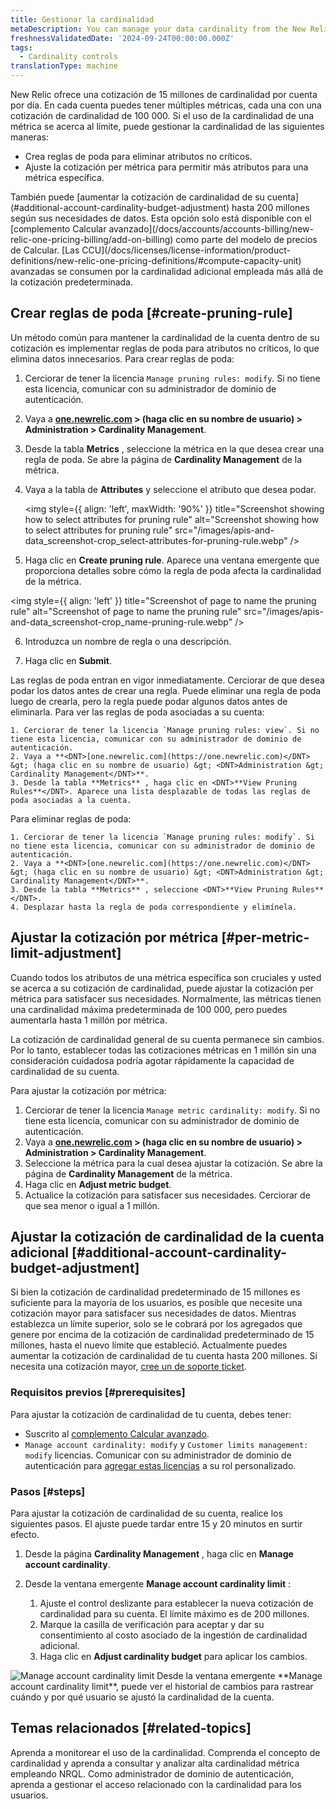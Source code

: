 ```yaml
---
title: Gestionar la cardinalidad
metaDescription: You can manage your data cardinality from the New Relic UI.
freshnessValidatedDate: '2024-09-24T00:00:00.000Z'
tags:
  - Cardinality controls
translationType: machine
---
```


New Relic ofrece una cotización de 15 millones de cardinalidad por cuenta por día. En cada cuenta puedes tener múltiples métricas, cada una con una cotización de cardinalidad de 100 000. Si el uso de la cardinalidad de una métrica se acerca al límite, puede gestionar la cardinalidad de las siguientes maneras:

* Crea reglas de poda para eliminar atributos no críticos.
* Ajuste la cotización per métrica para permitir más atributos para una métrica específica.

<Callout variant="important">
  También puede [aumentar la cotización de cardinalidad de su cuenta](#additional-account-cardinality-budget-adjustment) hasta 200 millones según sus necesidades de datos. Esta opción solo está disponible con el [complemento Calcular avanzado](/docs/accounts/accounts-billing/new-relic-one-pricing-billing/add-on-billing) como parte del modelo de precios de Calcular. [Las CCU](/docs/licenses/license-information/product-definitions/new-relic-one-pricing-definitions/#compute-capacity-unit) avanzadas se consumen por la cardinalidad adicional empleada más allá de la cotización predeterminada.
</Callout>

## Crear reglas de poda [#create-pruning-rule]

Un método común para mantener la cardinalidad de la cuenta dentro de su cotización es implementar reglas de poda para atributos no críticos, lo que elimina datos innecesarios. Para crear reglas de poda:

1. Cerciorar de tener la licencia `Manage pruning rules: modify`. Si no tiene esta licencia, comunicar con su administrador de dominio de autenticación.

2. Vaya a **<DNT>[one.newrelic.com](https://one.newrelic.com)</DNT> &gt; (haga clic en su nombre de usuario) &gt; <DNT>Administration &gt; Cardinality Management</DNT>**.

3. Desde la tabla **Metrics** , seleccione la métrica en la que desea crear una regla de poda. Se abre la página de **Cardinality Management** de la métrica.

4. Vaya a la tabla de **Attributes** y seleccione el atributo que desea podar.

   <img style={{ align: 'left', maxWidth: '90%' }} title="Screenshot showing how to select attributes for pruning rule" alt="Screenshot showing how to select attributes for pruning rule" src="/images/apis-and-data_screenshot-crop_select-attributes-for-pruning-rule.webp" />

5. Haga clic en <DNT>**Create pruning rule**</DNT>. Aparece una ventana emergente que proporciona detalles sobre cómo la regla de poda afecta la cardinalidad de la métrica.

<img style={{ align: 'left' }} title="Screenshot of page to name the pruning rule" alt="Screenshot of page to name the pruning rule" src="/images/apis-and-data_screenshot-crop_name-pruning-rule.webp" />

6. Introduzca un nombre de regla o una descripción.

7. Haga clic en <DNT>**Submit**</DNT>.

<Callout variant="caution">
  Las reglas de poda entran en vigor inmediatamente. Cerciorar de que desea podar los datos antes de crear una regla. Puede eliminar una regla de poda luego de crearla, pero la regla puede podar algunos datos antes de eliminarla.
</Callout>

<CollapserGroup>
  <Collapser id="view-pruning-rules" title="Ver reglas de poda">
    Para ver las reglas de poda asociadas a su cuenta:

    1. Cerciorar de tener la licencia `Manage pruning rules: view`. Si no tiene esta licencia, comunicar con su administrador de dominio de autenticación.
    2. Vaya a **<DNT>[one.newrelic.com](https://one.newrelic.com)</DNT> &gt; (haga clic en su nombre de usuario) &gt; <DNT>Administration &gt; Cardinality Management</DNT>**.
    3. Desde la tabla **Metrics** , haga clic en <DNT>**View Pruning Rules**</DNT>. Aparece una lista desplazable de todas las reglas de poda asociadas a la cuenta.
  </Collapser>

  <Collapser id="delete-pruning-rule" title="Eliminar reglas de poda">
    Para eliminar reglas de poda:

    1. Cerciorar de tener la licencia `Manage pruning rules: modify`. Si no tiene esta licencia, comunicar con su administrador de dominio de autenticación.
    2. Vaya a **<DNT>[one.newrelic.com](https://one.newrelic.com)</DNT> &gt; (haga clic en su nombre de usuario) &gt; <DNT>Administration &gt; Cardinality Management</DNT>**.
    3. Desde la tabla **Metrics** , seleccione <DNT>**View Pruning Rules**</DNT>.
    4. Desplazar hasta la regla de poda correspondiente y elimínela.
  </Collapser>
</CollapserGroup>

## Ajustar la cotización por métrica [#per-metric-limit-adjustment]

Cuando todos los atributos de una métrica específica son cruciales y usted se acerca a su cotización de cardinalidad, puede ajustar la cotización per métrica para satisfacer sus necesidades. Normalmente, las métricas tienen una cardinalidad máxima predeterminada de 100 000, pero puedes aumentarla hasta 1 millón por métrica.

<Callout variant="tip">
  La cotización de cardinalidad general de su cuenta permanece sin cambios. Por lo tanto, establecer todas las cotizaciones métricas en 1 millón sin una consideración cuidadosa podría agotar rápidamente la capacidad de cardinalidad de su cuenta.
</Callout>

Para ajustar la cotización por métrica:

1. Cerciorar de tener la licencia `Manage metric cardinality: modify`. Si no tiene esta licencia, comunicar con su administrador de dominio de autenticación.
2. Vaya a **<DNT>[one.newrelic.com](https://one.newrelic.com)</DNT> &gt; (haga clic en su nombre de usuario) &gt; <DNT>Administration &gt; Cardinality Management</DNT>**.
3. Seleccione la métrica para la cual desea ajustar la cotización. Se abre la página de **Cardinality Management** de la métrica.
4. Haga clic en <DNT>**Adjust metric budget**</DNT>.
5. Actualice la cotización para satisfacer sus necesidades. Cerciorar de que sea menor o igual a 1 millón.

## Ajustar la cotización de cardinalidad de la cuenta adicional [#additional-account-cardinality-budget-adjustment]

Si bien la cotización de cardinalidad predeterminado de 15 millones es suficiente para la mayoría de los usuarios, es posible que necesite una cotización mayor para satisfacer sus necesidades de datos. Mientras establezca un límite superior, solo se le cobrará por los agregados que genere por encima de la cotización de cardinalidad predeterminado de 15 millones, hasta el nuevo límite que estableció. Actualmente puedes aumentar la cotización de cardinalidad de tu cuenta hasta 200 millones. Si necesita una cotización mayor, [cree un de soporte ticket](https://one.newrelic.com/help-xp).

### Requisitos previos [#prerequisites]

Para ajustar la cotización de cardinalidad de tu cuenta, debes tener:

* Suscrito al [complemento Calcular avanzado](/docs/accounts/accounts-billing/new-relic-one-pricing-billing/add-on-billing).
* `Manage account cardinality: modify` y `Customer limits management: modify` licencias. Comunicar con su administrador de dominio de autenticación para [agregar estas licencias](#access-management) a su rol personalizado.

### Pasos [#steps]

Para ajustar la cotización de cardinalidad de su cuenta, realice los siguientes pasos. El ajuste puede tardar entre 15 y 20 minutos en surtir efecto.

1. Desde la página <DNT>**Cardinality Management**</DNT> , haga clic en <DNT>**Manage account cardinality**</DNT>.

2. Desde la ventana emergente <DNT>**Manage account cardinality limit**</DNT> :

   1. Ajuste el control deslizante para establecer la nueva cotización de cardinalidad para su cuenta. El límite máximo es de 200 millones.
   2. Marque la casilla de verificación para aceptar y dar su consentimiento al costo asociado de la ingestión de cardinalidad adicional.
   3. Haga clic en <DNT>**Adjust cardinality budget**</DNT> para aplicar los cambios.

<img title="Manage account cardinality limit" alt="Manage account cardinality limit" src="/images/adjust-account-cardinality.webp" />

<Callout variant="tip">
  Desde la ventana emergente <DNT>**Manage account cardinality limit**</DNT>, puede ver el historial de cambios para rastrear cuándo y por qué usuario se ajustó la cardinalidad de la cuenta.
</Callout>

## Temas relacionados [#related-topics]

<DocTiles>
  <DocTile title="Monitorizar la cardinalidad" path="/docs/data-apis/ingest-apis/metric-api/monitor-cardinality">
    Aprenda a monitorear el uso de la cardinalidad.
  </DocTile>

  <DocTile title="Entender y consultar alta cardinalidad métrica" path="/docs/data-apis/ingest-apis/metric-api/NRQL-high-cardinality-metrics">
    Comprenda el concepto de cardinalidad y aprenda a consultar y analizar alta cardinalidad métrica empleando NRQL.
  </DocTile>

  <DocTile title="Gestión de acceso" path="/docs/data-apis/ingest-apis/metric-api/cardinality-access-management">
    Como administrador de dominio de autenticación, aprenda a gestionar el acceso relacionado con la cardinalidad para los usuarios.
  </DocTile>
</DocTiles>